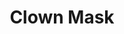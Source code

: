 ---
title: "Clown Mask"
meta_title: "Clown Mask craft"
description: "Craft de Clown Mask"
rank: "d"
draft: false
name: "Clown Mask"
recipe_img: "https://wiki.pokexgames.com/images/d/df/Clown_Mask.png"
level: 24
craft_time: 600
result: 1
value_npc: 1
ingredients:
  - name: "Seal Tail"
    quantity: 2
    item_img: "https://wiki.pokexgames.com/images/7/73/Seal_Tail.png"
    value_npc: 1
  - name: "Refined Style Point"
    quantity: 2
    item_img: "https://wiki.pokexgames.com/images/6/6b/Refined_style_point.png"
    value_npc: 1
---